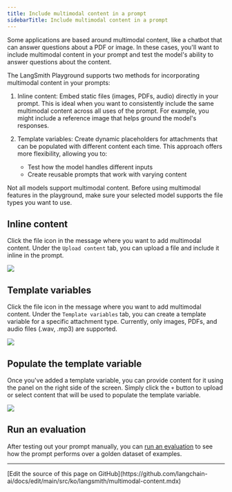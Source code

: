 ```yaml
---
title: Include multimodal content in a prompt
sidebarTitle: Include multimodal content in a prompt
---
```


Some applications are based around multimodal content, like a chatbot that can answer questions about a PDF or image. In these cases, you'll want to include multimodal content in your prompt and test the model's ability to answer questions about the content.

The LangSmith Playground supports two methods for incorporating multimodal content in your prompts:

1. Inline content: Embed static files (images, PDFs, audio) directly in your prompt. This is ideal when you want to consistently include the same multimodal content across all uses of the prompt. For example, you might include a reference image that helps ground the model's responses.

2. Template variables: Create dynamic placeholders for attachments that can be populated with different content each time. This approach offers more flexibility, allowing you to:

   * Test how the model handles different inputs
   * Create reusable prompts that work with varying content

<Note>
Not all models support multimodal content. Before using multimodal features in the playground, make sure your selected model supports the file types you want to use.
</Note>

## Inline content

Click the file icon in the message where you want to add multimodal content. Under the `Upload content` tab, you can upload a file and include it inline in the prompt.

![](/langsmith/images/upload-inline-multimodal-content.png)

## Template variables

Click the file icon in the message where you want to add multimodal content. Under the `Template variables` tab, you can create a template variable for a specific attachment type. Currently, only images, PDFs, and audio files (.wav, .mp3) are supported.

![](/langsmith/images/template-variable-multimodal-content.png)

## Populate the template variable

Once you've added a template variable, you can provide content for it using the panel on the right side of the screen. Simply click the `+` button to upload or select content that will be used to populate the template variable.

![](/langsmith/images/manual-prompt-multimodal.png)

## Run an evaluation

After testing out your prompt manually, you can [run an evaluation](/langsmith/evaluate-with-attachments?mode=ui) to see how the prompt performs over a golden dataset of examples.

---

<Callout icon="pen-to-square" iconType="regular">
  [Edit the source of this page on GitHub](https://github.com/langchain-ai/docs/edit/main/src/ko/langsmith/multimodal-content.mdx)
</Callout>
